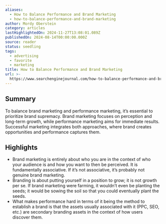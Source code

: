 ```yaml
---
aliases:
  - How to Balance Performance and Brand Marketing
  - how-to-balance-performance-and-brand-marketing
author: Mordy Oberstein
category: articles
lastHighlightedOn: 2024-11-27T13:08:01.089Z
publishedOn: 2024-08-14T00:00:00.000Z
source: reader
status: seedling
tags:
  - advertising
  - favorite
  - marketing
title: How to Balance Performance and Brand Marketing
url: >-
  https://www.searchenginejournal.com/how-to-balance-performance-and-brand-marketing/524018/
---
```

## Summary

To balance brand marketing and performance marketing, it’s essential to prioritize brand supremacy. Brand marketing focuses on perception and long-term growth, while performance marketing aims for immediate results. Successful marketing integrates both approaches, where brand creates opportunities and performance captures them.

## Highlights

- Brand marketing is entirely about who you are in the context of who your audience is and how you want to then be perceived. It is fundamentally associative. If it’s not associative, it’s probably not genuine brand marketing.
- Branding is about putting yourself in a position to grow; it is not growth per se. If brand marketing were farming, it wouldn’t even be planting the seeds; it would be sowing the soil so that you could eventually plant the seeds.
- What makes performance hard in terms of it being the method to establish a brand is that the assets usually associated with it (PPC, SEO, etc.) are secondary branding assets in the context of how users discover them.
